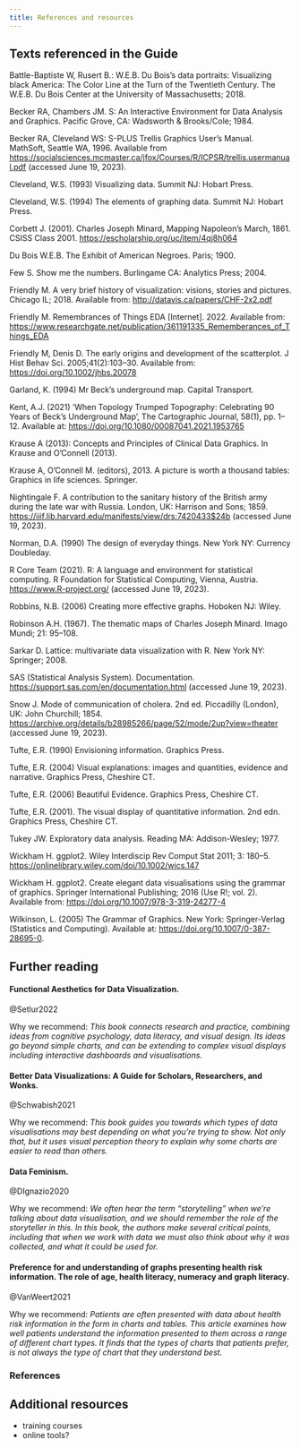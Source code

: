 ```yaml
---
title: References and resources
---
```


## Texts referenced in the Guide

Battle-Baptiste W, Rusert B.: W.E.B. Du Bois's data portraits: Visualizing black America: The Color Line at the Turn of the Twentieth Century. The W.E.B. Du Bois Center at the University of Massachusetts; 2018.

Becker RA, Chambers JM. S: An Interactive Environment for Data Analysis and Graphics. Pacific Grove, CA: Wadsworth & Brooks/Cole; 1984. 

Becker RA, Cleveland WS: S-PLUS Trellis Graphics User's Manual. MathSoft, Seattle WA, 1996. Available from <https://socialsciences.mcmaster.ca/jfox/Courses/R/ICPSR/trellis.usermanual.pdf> (accessed June 19, 2023).

Cleveland, W.S. (1993) Visualizing data. Summit NJ: Hobart Press.

Cleveland, W.S. (1994) The elements of graphing data. Summit NJ: Hobart Press.

Corbett J. (2001). Charles Joseph Minard, Mapping Napoleon's March, 1861. CSISS Class 2001. <https://escholarship.org/uc/item/4qj8h064> 

Du Bois W.E.B. The Exhibit of American Negroes. Paris; 1900.

Few S. Show me the numbers. Burlingame CA: Analytics Press; 2004.

Friendly M. A very brief history of visualization: visions, stories and pictures. Chicago IL; 2018. Available from: <http://datavis.ca/papers/CHF-2x2.pdf>

Friendly M. Remembrances of Things EDA \[Internet\]. 2022. Available from: <https://www.researchgate.net/publication/361191335_Rememberances_of_Things_EDA> 

Friendly M, Denis D. The early origins and development of the scatterplot. J Hist Behav Sci. 2005;41(2):103--30. Available from: <https://doi.org/10.1002/jhbs.20078> 

Garland, K. (1994) Mr Beck's underground map. Capital Transport. 

Kent, A.J. (2021) 'When Topology Trumped Topography: Celebrating 90 Years of Beck's Underground Map', The Cartographic Journal, 58(1), pp. 1--12. Available at: <https://doi.org/10.1080/00087041.2021.1953765> 

Krause A (2013): Concepts and Principles of Clinical Data Graphics. In Krause and O'Connell (2013).

Krause A, O'Connell M. (editors), 2013. A picture is worth a thousand tables: Graphics in life sciences. Springer.

Nightingale F. A contribution to the sanitary history of the British army during the late war with Russia. London, UK: Harrison and Sons; 1859. <https://iiif.lib.harvard.edu/manifests/view/drs:7420433$24b> (accessed June 19, 2023).

Norman, D.A. (1990) The design of everyday things. New York NY: Currency Doubleday.

R Core Team (2021). R: A language and environment for statistical computing. R Foundation for Statistical Computing, Vienna, Austria. [https://www.R-project.org/](https://www.r-project.org/) (accessed June 19, 2023).

Robbins, N.B. (2006) Creating more effective graphs. Hoboken NJ: Wiley.

Robinson A.H. (1967). The thematic maps of Charles Joseph Minard. Imago Mundi; 21: 95--108. 

Sarkar D. Lattice: multivariate data visualization with R. New York NY: Springer; 2008. 

SAS (Statistical Analysis System). Documentation. <https://support.sas.com/en/documentation.html> (accessed June 19, 2023).

Snow J. Mode of communication of cholera. 2nd ed. Piccadilly (London), UK: John Churchill; 1854. <https://archive.org/details/b28985266/page/52/mode/2up?view=theater> (accessed June 19, 2023).

Tufte, E.R. (1990) Envisioning information. Graphics Press.

Tufte, E.R. (2004) Visual explanations: images and quantities, evidence and narrative. Graphics Press, Cheshire CT.

Tufte, E.R. (2006) Beautiful Evidence. Graphics Press, Cheshire CT.

Tufte, E.R. (2001). The visual display of quantitative information. 2nd edn. Graphics Press, Cheshire CT.

Tukey JW. Exploratory data analysis. Reading MA: Addison-Wesley; 1977.

Wickham H. ggplot2. Wiley Interdiscip Rev Comput Stat 2011; 3: 180--5. <https://onlinelibrary.wiley.com/doi/10.1002/wics.147> 

Wickham H. ggplot2. Create elegant data visualisations using the grammar of graphics. Springer International Publishing; 2016 (Use R!; vol. 2). Available from: <https://doi.org/10.1007/978-3-319-24277-4> 

Wilkinson, L. (2005) The Grammar of Graphics. New York: Springer-Verlag (Statistics and Computing). Available at: <https://doi.org/10.1007/0-387-28695-0>.

## Further reading

#### Functional Aesthetics for Data Visualization.

@Setlur2022

Why we recommend: *This book connects research and practice, combining ideas from cognitive psychology, data literacy, and visual design. Its ideas go beyond simple charts, and can be extending to complex visual displays including interactive dashboards and visualisations.*

#### Better Data Visualizations: A Guide for Scholars, Researchers, and Wonks.

@Schwabish2021

Why we recommend: *This book guides you towards which types of data visualisations may best depending on what you're trying to show. Not only that, but it uses visual perception theory to explain why some charts are easier to read than others.*

#### Data Feminism.

@DIgnazio2020

Why we recommend: *We often hear the term "storytelling" when we're talking about data visualisation, and we should remember the role of the storyteller in this. In this book, the authors make several critical points, including that when we work with data we must also think about why it was collected, and what it could be used for.*

#### Preference for and understanding of graphs presenting health risk information. The role of age, health literacy, numeracy and graph literacy.

@VanWeert2021

Why we recommend: *Patients are often presented with data about health risk information in the form in charts and tables. This article examines how well patients understand the information presented to them across a range of different chart types. It finds that the types of charts that patients prefer, is not always the type of chart that they understand best.*

### References

::: {#refs}
:::

## Additional resources

- training courses
- online tools?
